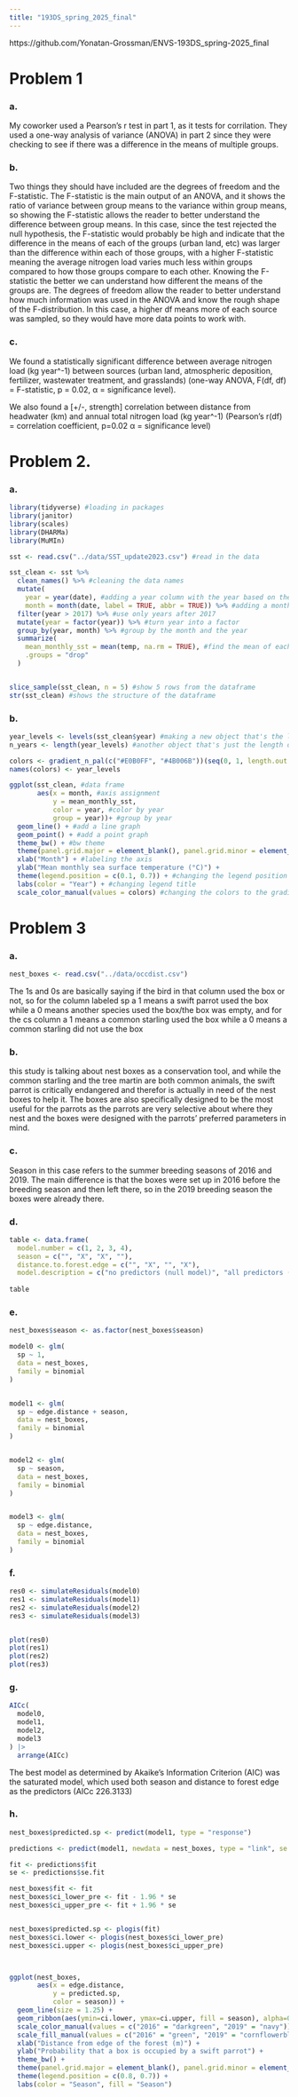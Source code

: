 ```yaml
---
title: "193DS_spring_2025_final"
---
```


https://github.com/Yonatan-Grossman/ENVS-193DS_spring-2025_final

# Problem 1

### a.

My coworker used a Pearson's r test in part 1, as it tests for corrilation. They used a one-way analysis of variance (ANOVA) in part 2 since they were checking to see if there was a difference in the means of multiple groups.

### b.

Two things they should have included are the degrees of freedom and the F-statistic. The F-statistic is the main output of an ANOVA, and it shows the ratio of variance between group means to the variance within group means, so showing the F-statistic allows the reader to better understand the difference between group means. In this case, since the test rejected the null hypothesis, the F-statistic would probably be high and indicate that the difference in the means of each of the groups (urban land, etc) was larger than the difference within each of those groups, with a higher F-statistic meaning the average nitrogen load varies much less within groups compared to how those groups compare to each other. Knowing the F-statistic the better we can understand how different the means of the groups are. The degrees of freedom allow the reader to better understand how much information was used in the ANOVA and know the rough shape of the F-distribution. In this case, a higher df means more of each source was sampled, so they would have more data points to work with.

### c.

We found a statistically significant difference between average nitrogen load (kg year\^-1) between sources (urban land, atmospheric deposition, fertilizer, wastewater treatment, and grasslands) (one-way ANOVA, F(df, df) = F-statistic, p = 0.02, α = significance level).

We also found a \[+/-, strength\] correlation between distance from headwater (km) and annual total nitrogen load (kg year\^-1) (Pearson's r(df) = correlation coefficient, p=0.02 α = significance level)


# Problem 2.

### a.

```r

library(tidyverse) #loading in packages
library(janitor)
library(scales)
library(DHARMa)
library(MuMIn)
```


```r

sst <- read.csv("../data/SST_update2023.csv") #read in the data

sst_clean <- sst %>%
  clean_names() %>% #cleaning the data names
  mutate(
    year = year(date), #adding a year column with the year based on the date column
    month = month(date, label = TRUE, abbr = TRUE)) %>% #adding a month column based on the month in the date column (and turning it into the actual words for those months instead of just the numbers)
  filter(year > 2017) %>% #use only years after 2017
  mutate(year = factor(year)) %>% #turn year into a factor
  group_by(year, month) %>% #group by the month and the year
  summarize(
    mean_monthly_sst = mean(temp, na.rm = TRUE), #find the mean of each month in each year and add it to a new column
    .groups = "drop"
  )


slice_sample(sst_clean, n = 5) #show 5 rows from the dataframe
str(sst_clean) #shows the structure of the dataframe
```

### b.

```r
year_levels <- levels(sst_clean$year) #making a new object that's the levels from the year column
n_years <- length(year_levels) #another object that's just the length of year_level

colors <- gradient_n_pal(c("#E0B0FF", "#4B006B"))(seq(0, 1, length.out = n_years)) #an object called colors that makes there be a gradient n levels long from the first color to the second color, where n is the number of levels in years
names(colors) <- year_levels

ggplot(sst_clean, #data frame
       aes(x = month, #axis assignment
           y = mean_monthly_sst,
           color = year, #color by year
           group = year))+ #group by year
  geom_line() + #add a line graph
  geom_point() + #add a point graph
  theme_bw() + #bw theme
  theme(panel.grid.major = element_blank(), panel.grid.minor = element_blank()) + #removing the gridlines
  xlab("Month") + #labeling the axis
  ylab("Mean monthly sea surface temperature (°C)") +
  theme(legend.position = c(0.1, 0.7)) + #changing the legend position
  labs(color = "Year") + #changing legend title
  scale_color_manual(values = colors) #changing the colors to the gradient
```

# Problem 3

### a.

```r
nest_boxes <- read.csv("../data/occdist.csv")
```

The 1s and 0s are basically saying if the bird in that column used the box or not, so for the column labeled sp a 1 means a swift parrot used the box while a 0 means another species used the box/the box was empty, and for the cs column a 1 means a common starling used the box while a 0 means a common starling did not use the box

### b.

this study is talking about nest boxes as a conservation tool, and while the common starling and the tree martin are both common animals, the swift parrot is critically endangered and therefor is actually in need of the nest boxes to help it. The boxes are also specifically designed to be the most useful for the parrots as the parrots are very selective about where they nest and the boxes were designed with the parrots' preferred parameters in mind.

### c.
Season in this case refers to the summer breeding seasons of 2016 and 2019. The main difference is that the boxes were set up in 2016 before the breeding season and then left there, so in the 2019 breeding season the boxes were already there.

### d.

```r
table <- data.frame(
  model.number = c(1, 2, 3, 4),
  season = c("", "X", "X", ""),
  distance.to.forest.edge = c("", "X", "", "X"),
  model.description = c("no predictors (null model)", "all predictors (saturated model)", "only season as predictor", "only distance to forest edge as predictor"))
  
table
```

### e.

```r

nest_boxes$season <- as.factor(nest_boxes$season)

model0 <- glm(
  sp ~ 1,
  data = nest_boxes,
  family = binomial
)


model1 <- glm(
  sp ~ edge.distance + season,
  data = nest_boxes,
  family = binomial
)


model2 <- glm(
  sp ~ season,
  data = nest_boxes,
  family = binomial
)


model3 <- glm(
  sp ~ edge.distance, 
  data = nest_boxes,
  family = binomial
)
```


### f.

```r

res0 <- simulateResiduals(model0)
res1 <- simulateResiduals(model1)
res2 <- simulateResiduals(model2)
res3 <- simulateResiduals(model3)


plot(res0)
plot(res1)
plot(res2)
plot(res3)
```

### g.

```r
AICc(
  model0,
  model1,
  model2,
  model3
) |> 
  arrange(AICc)
```
The best model as determined by Akaike's Information Criterion (AIC) was the saturated model, which used both season and distance to forest edge as the predictors (AICc 226.3133)

### h.

```r
nest_boxes$predicted.sp <- predict(model1, type = "response")

predictions <- predict(model1, newdata = nest_boxes, type = "link", se.fit = TRUE)

fit <- predictions$fit
se <- predictions$se.fit

nest_boxes$fit <- fit
nest_boxes$ci_lower_pre <- fit - 1.96 * se
nest_boxes$ci_upper_pre <- fit + 1.96 * se


nest_boxes$predicted.sp <- plogis(fit)
nest_boxes$ci.lower <- plogis(nest_boxes$ci_lower_pre)
nest_boxes$ci.upper <- plogis(nest_boxes$ci_upper_pre)



ggplot(nest_boxes,
       aes(x = edge.distance,
           y = predicted.sp,
           color = season)) +
  geom_line(size = 1.25) +
  geom_ribbon(aes(ymin=ci.lower, ymax=ci.upper, fill = season), alpha=0.2) +
  scale_color_manual(values = c("2016" = "darkgreen", "2019" = "navy")) +
  scale_fill_manual(values = c("2016" = "green", "2019" = "cornflowerblue")) +
  xlab("Distance from edge of the forest (m)") +
  ylab("Probability that a box is occupied by a swift parrot") +
  theme_bw() +
  theme(panel.grid.major = element_blank(), panel.grid.minor = element_blank()) +
  theme(legend.position = c(0.8, 0.7)) +
  labs(color = "Season", fill = "Season")
```

